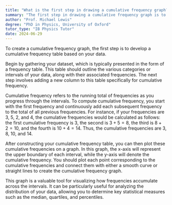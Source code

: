 ```yaml
---
title: "What is the first step in drawing a cumulative frequency graph?"
summary: "The first step in drawing a cumulative frequency graph is to create a cumulative frequency table from your data."
author: "Prof. Michael Lewis"
degree: "PhD in Physics, University of Oxford"
tutor_type: "IB Physics Tutor"
date: 2024-06-29
---
```


To create a cumulative frequency graph, the first step is to develop a cumulative frequency table based on your data.

Begin by gathering your dataset, which is typically presented in the form of a frequency table. This table should outline the various categories or intervals of your data, along with their associated frequencies. The next step involves adding a new column to this table specifically for cumulative frequency.

Cumulative frequency refers to the running total of frequencies as you progress through the intervals. To compute cumulative frequency, you start with the first frequency and continuously add each subsequent frequency to the total of all previous frequencies. For instance, if your frequencies are $3$, $5$, $2$, and $4$, the cumulative frequencies would be calculated as follows: the first cumulative frequency is $3$, the second is $3 + 5 = 8$, the third is $8 + 2 = 10$, and the fourth is $10 + 4 = 14$. Thus, the cumulative frequencies are $3$, $8$, $10$, and $14$.

After constructing your cumulative frequency table, you can then plot these cumulative frequencies on a graph. In this graph, the x-axis will represent the upper boundary of each interval, while the y-axis will denote the cumulative frequency. You should plot each point corresponding to the cumulative frequencies and connect them with either a smooth curve or straight lines to create the cumulative frequency graph.

This graph is a valuable tool for visualizing how frequencies accumulate across the intervals. It can be particularly useful for analyzing the distribution of your data, allowing you to determine key statistical measures such as the median, quartiles, and percentiles.
    